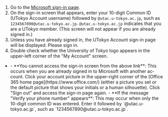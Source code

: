 
1. Go to the [Microsoft sign-in page](https://myaccount.microsoft.com/).
2. On the sign-in screen that appears, enter your 10-digit Common ID (UTokyo Account username) followed by `@utac.u-tokyo.ac.jp`, such as `1234567890@utac.u-tokyo.ac.jp`. `@utac.u-tokyo.ac.jp` indicates that you are a UTokyo member. (This screen will not appear if you are already signed in.)
3. Unless you have already signed in, the UTokyo Account sign-in page will be displayed. Please sign in.
4. Double check whether the University of Tokyo logo appears in the upper-left corner of the "My Account" screen.

- <Help lang="en" support={props.support}>
    - **You cannot access the sign-in screen from the above link**: This occurs when you are already signed in to Microsoft with another account. Click your account picture in the upper-right corner of the [Office 365 home page](https://www.office.com/) (either a picture you set or the default picture that shows your initials or a human silhouette). Click "Sign out" and access the sign-in page again.
    - **If the message "Verify your phone number" appears**: This may occur when only the 10-digit common ID was entered. Enter it followed by `@utac.u-tokyo.ac.jp`, such as `1234567890@utac.u-tokyo.ac.jp`.
  </Help>
